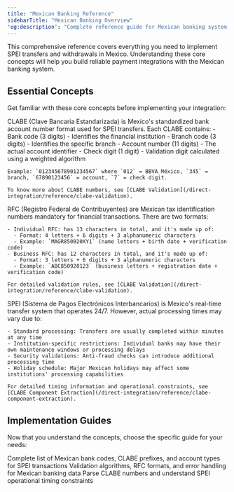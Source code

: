 ```yaml
---
title: "Mexican Banking Reference"
sidebarTitle: "Mexican Banking Overview"
'og:description': "Complete reference guide for Mexican banking system implementation"
---
```


This comprehensive reference covers everything you need to implement SPEI transfers and withdrawals in Mexico. Understanding these core concepts will help you build reliable payment integrations with the Mexican banking system.

## Essential Concepts

Get familiar with these core concepts before implementing your integration:

<AccordionGroup>
  <Accordion title="CLABE Numbers">
    CLABE (Clave Bancaria Estandarizada) is Mexico's standardized bank account number format used for SPEI transfers. Each CLABE contains:
    - Bank code (3 digits) - Identifies the financial institution
    - Branch code (3 digits) - Identifies the specific branch
    - Account number (11 digits) - The actual account identifier
    - Check digit (1 digit) - Validation digit calculated using a weighted algorithm
    
    Example: `012345678901234567` where `012` = BBVA México, `345` = branch, `67890123456` = account, `7` = check digit.

    To know more about CLABE numbers, see [CLABE Validation](/direct-integration/reference/clabe-validation).
  </Accordion>

  <Accordion title="RFC Tax IDs">
    RFC (Registro Federal de Contribuyentes) are Mexican tax identification numbers mandatory for financial transactions. There are two formats:
    
    - Individual RFC: has 13 characters in total, and it's made up of:
      - Format: 4 letters + 6 digits + 3 alphanumeric characters
      - Example: `MAGR850920XY1` (name letters + birth date + verification code)
    - Business RFC: has 12 characters in total, and it's made up of:
      - Format: 3 letters + 6 digits + 3 alphanumeric characters
      - Example: `ABC850920123` (business letters + registration date + verification code)
      
    For detailed validation rules, see [CLABE Validation](/direct-integration/reference/clabe-validation).
  </Accordion>

  <Accordion title="SPEI Operating Times">
    SPEI (Sistema de Pagos Electrónicos Interbancarios) is Mexico's real-time transfer system that operates 24/7. However, actual processing times may vary due to:
    
    - Standard processing: Transfers are usually completed within minutes at any time
    - Institution-specific restrictions: Individual banks may have their own maintenance windows or processing delays
    - Security validations: Anti-fraud checks can introduce additional processing time
    - Holiday schedule: Major Mexican holidays may affect some institutions' processing capabilities
    
    For detailed timing information and operational constraints, see [CLABE Component Extraction](/direct-integration/reference/clabe-component-extraction).
  </Accordion>
</AccordionGroup>

## Implementation Guides

Now that you understand the concepts, choose the specific guide for your needs:

<CardGroup cols={3}>
  <Card title="Institution Codes" icon="building-columns" href="/direct-integration/reference/institution-codes">
    Complete list of Mexican bank codes, CLABE prefixes, and account types for SPEI transactions
  </Card>
  
  <Card title="CLABE Validation" icon="shield-check" href="/direct-integration/reference/clabe-validation">
    Validation algorithms, RFC formats, and error handling for Mexican banking data
  </Card>
  
  <Card title="CLABE Component Extraction" icon="code" href="/direct-integration/reference/clabe-component-extraction">
    Parse CLABE numbers and understand SPEI operational timing constraints
  </Card>
</CardGroup>
